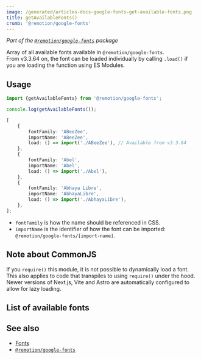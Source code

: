 ```yaml
---
image: /generated/articles-docs-google-fonts-get-available-fonts.png
title: getAvailableFonts()
crumb: '@remotion/google-fonts'
---
```



_Part of the [`@remotion/google-fonts`](/docs/google-fonts) package_

Array of all available fonts available in `@remotion/google-fonts`.  
From v3.3.64 on, the font can be loaded individually by calling `.load()` if you are loading the function using ES Modules.

## Usage

```ts twoslash
import {getAvailableFonts} from '@remotion/google-fonts';

console.log(getAvailableFonts());
```

```ts title="Structure (shortened)"
[
	{
		fontFamily: 'ABeeZee',
		importName: 'ABeeZee',
		load: () => import('./ABeeZee'), // Available from v3.3.64
	},
	{
		fontFamily: 'Abel',
		importName: 'Abel',
		load: () => import('./Abel'),
	},
	{
		fontFamily: 'Abhaya Libre',
		importName: 'AbhayaLibre',
		load: () => import('./AbhayaLibre'),
	},
];
```

- `fontFamily` is how the name should be referenced in CSS.
- `importName` is the identifier of how the font can be imported: `@remotion/google-fonts/[import-name]`.

## Note about CommonJS

If you `require()` this module, it is not possible to dynamically load a font. This also applies to code that transpiles to using `require()` under the hood. Newer versions of Next.js, Vite and Astro are automatically configured to allow for lazy loading.

## List of available fonts

<AvailableFonts />

## See also

- [Fonts](/docs/fonts)
- [`@remotion/google-fonts`](/docs/google-fonts)
